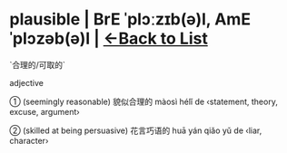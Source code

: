 = plausible | BrE ˈplɔːzɪb(ə)l, AmE ˈplɔzəb(ə)l | [[/wordsi|<-Back to List]] =

`合理的/可取的`

adjective

① (seemingly reasonable) 貌似合理的 màosì hélǐ de ‹statement, theory, excuse, argument›

② (skilled at being persuasive) 花言巧语的 huā yán qiǎo yǔ de ‹liar, character›
